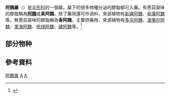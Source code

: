 {{NoteTA|G1=LS}}
{{Automatic taxobox
| taxon = Ferula
| authority = [[卡尔·林奈|L.]]
| image = Ferula_communis.jpg
| image_caption = [[大阿魏|大阿魏]]（''Ferula communis''）
| subdivision_ranks = 種
| subdivision = 见正文
| synonyms = 
*''Agasulis'' <small>Raf.</small>
*''Buniotrinia'' <small>Stapf & Wettst.</small>
*''Dardanis'' <small>Raf.</small>
*''Diserneston'' <small>Jaub. & Spach</small>
*''Dorema'' <small>D.Don</small>
*''Eriosynaphe'' <small>DC.</small>
*''Euryangium'' <small>Kauffm.</small>
*''Merwia'' <small>B.Fedtsch.</small>
*''Narthex'' <small>Falc.</small>
*''Pinacantha'' <small>Gilli</small>
*''Polycyrtus'' <small>Schltdl.</small>
*''Schumannia'' <small>Kuntze</small>
*''Scorodosma'' <small>Bunge</small>
*''Soranthus'' <small>Ledeb.</small>
*''Sumbulus'' <small>H.Reinsch</small>
*''Talassia'' <small>Korovin</small>
}}
'''阿魏屬'''（{{lang-xm|Ferula}}）是[[伞形科|伞形科]]的一個屬。屬下的很多物種分泌的膠脂都可入藥。有蔥蒜臭味的膠脂稱為'''[[阿魏|阿魏]]'''或'''臭阿魏'''，除了藥用還可作调料，來源植物有[[新疆阿魏|新疆阿魏]]、[[阜康阿魏|阜康阿魏]]等。無蔥蒜臭味的膠脂稱為'''香阿魏'''，主要供藥用，來源植物有[[多伞阿魏|多伞阿魏]]、[[准噶尔阿魏|准噶尔阿魏]]、[[里海阿魏|里海阿魏]]、[[榄绿阿魏|榄绿阿魏]]、[[硬阿魏|硬阿魏]]等。<ref>{{Cite web|title=阿魏属 ''Ferula''（中国植物志）|url=http://iplant.cn/info/%E9%98%BF%E9%AD%8F%E5%B1%9E?t=z|access-date=2021-05-16|work=iPlant 植物智——植物物种信息系统|publisher=中国科学院植物研究所系统与进化植物学国家重点实验室|archive-date=2021-05-16|archive-url=https://web.archive.org/web/20210516181907/http://iplant.cn/info/%E9%98%BF%E9%AD%8F%E5%B1%9E?t=z|dead-url=yes}}</ref>

==部分物种==
{{column|2|
* [[阿富汗阿魏|阿富汗阿魏]] ''Ferula afghanica''
* [[山地阿魏|山地阿魏]] ''Ferula akitschkensis''
* [[阿賴阿魏|阿賴阿魏]] ''Ferula alaica''
* [[蒜臭阿魏|蒜臭阿魏]] ''Ferula alliacea''
* [[阿曼諾斯阿魏|阿曼諾斯阿魏]] ''Ferula amanicola''
* [[禮品芹|禮品芹]] ''Ferula ammoniacum''
* [[小亞細亞阿魏|小亞細亞阿魏]] ''Ferula anatolica''
* [[漢迪亞阿魏|漢迪亞阿魏]] ''Ferula arnoldiana''
* [[南伊朗阿魏|南伊朗阿魏]] ''Ferula assa-foetida''
* [[阿特拉斯阿魏|阿特拉斯阿魏]] ''Ferula atlantica''
* [[空莖阿魏|空莖阿魏]] ''Ferula badrakema''
* [[俾路支阿魏|俾路支阿魏]] ''Ferula baluchistanica''
* [[西伊朗阿魏|西伊朗阿魏]] ''Ferula behboudiana''
* [[短梗阿魏|短梗阿魏]] ''Ferula brevipedicellata''
* [[硬阿魏|硬阿魏]] ''Ferula bungeana''
* [[灰色阿魏|灰色阿魏]] ''Ferula canescens''
* [[里海阿魏|里海阿魏]] ''Ferula caspica''
* [[高加索阿魏|高加索阿魏]] ''Ferula caucasica''
* [[角葉阿魏|角葉阿魏]] ''Ferula ceratophylla''
* [[大阿魏|大阿魏]] ''Ferula communis''
* [[圆锥茎阿魏|圆锥茎阿魏]] ''Ferula conocaula''
* [[努爾山阿魏|努爾山阿魏]] ''Ferula coskunii''
* [[全裂叶阿魏|全裂叶阿魏]] ''Ferula dissecta''
* [[分叉阿魏|分叉阿魏]] ''Ferula divaricata''
* [[異管阿魏|異管阿魏]] ''Ferula diversivittata''
* [[扎曼特阿魏|扎曼特阿魏]] ''Ferula drudeana''
* [[沙生阿魏|沙生阿魏]] ''Ferula dubjanskyi''
* [[安塔利亚阿魏|安塔利亚阿魏]] ''Ferula duranii''
* [[罈柱基阿魏|罈柱基阿魏]] ''Ferula elaeochytris''
* [[厄爾布爾士阿魏|厄爾布爾士阿魏]] ''Ferula elbursensis''
* [[多伞阿魏|多伞阿魏]] ''Ferula feruloides''
* [[扇裂阿魏|扇裂阿魏]] ''Ferula flabelliloba''
* [[阿魏_(植物)|阿魏]] ''Ferula foetida''
* [[里夫阿魏|里夫阿魏]] ''Ferula fontqueri''
* [[阜康阿魏|阜康阿魏]] ''Ferula fukanensis''
* [[中伊朗阿魏|中伊朗阿魏]] ''Ferula gabrielii''
* [[黃汁阿魏|黃汁阿魏]] ''Ferula galbaniflua''
* [[粉葉阿魏|粉葉阿魏]] ''Ferula glauca''
* [[蓋勒敏阿魏|蓋勒敏阿魏]] ''Ferula gouliminensis''
* [[细茎阿魏|细茎阿魏]] ''Ferula gracilis''
* [[香膠阿魏|香膠阿魏]] ''Ferula gummosa''
* [[喜鹽阿魏|喜鹽阿魏]] ''Ferula halophila''
* [[土伊阿魏|土伊阿魏]] ''Ferula haussknechtii''
* [[赫爾蒙阿魏|赫爾蒙阿魏]] ''Ferula hermonis''
* [[巴爾幹阿魏|巴爾幹阿魏]] ''Ferula heuffelii''
* [[河西阿魏|河西阿魏]] ''Ferula hexiensis''
* [[興都庫什阿魏|興都庫什阿魏]] ''Ferula hindukushensis''
* [[赫訥斯阿魏|赫訥斯阿魏]] ''Ferula huber-morathii''
* [[中亚阿魏|中亚阿魏]] ''Ferula jaeschkeana''
* [[卡拉卡拉阿魏|卡拉卡拉阿魏]] ''Ferula karakalensis''
* [[短柄阿魏|短柄阿魏]] ''Ferula karataviensis''
* [[喀拉提錦阿魏|喀拉提錦阿魏]] ''Ferula karategina''
* [[球根阿魏|球根阿魏]] ''Ferula karelinii''
* [[卡尚阿魏|卡尚阿魏]] ''Ferula kashanica''
* [[草甸阿魏|草甸阿魏]] ''Ferula kingdon-wardii''
* [[山蛇床阿魏|山蛇床阿魏]] ''Ferula kirialovii''
* [[浩罕阿魏|浩罕阿魏]] ''Ferula kokanica''
* [[托里阿魏|托里阿魏]] ''Ferula krylovii''
* [[蘭薩羅特阿魏|蘭薩羅特阿魏]] ''Ferula lancerotensis''
* [[多石阿魏|多石阿魏]] ''Ferula lapidosa''
* [[寬裂阿魏|寬裂阿魏]] ''Ferula latiloba''
* [[寬羽阿魏|寬羽阿魏]] ''Ferula latipinna''
* [[闊裂阿魏|闊裂阿魏]] ''Ferula latisecta''
* [[大果阿魏|大果阿魏]] ''Ferula lehmannii''
* [[滑叶阿魏|滑叶阿魏]] ''Ferula leiophylla''
* [[太行阿魏|太行阿魏]] ''Ferula licentiana''
* [[長序梗阿魏|長序梗阿魏]] ''Ferula longipedunculata''
* [[長梗阿魏|長梗阿魏]] ''Ferula longipes''
* [[盧特阿魏|盧特阿魏]] ''Ferula lutensis''
* [[呂基亞阿魏|呂基亞阿魏]] ''Ferula lycia''
* [[大鞘阿魏|大鞘阿魏]] ''Ferula macrocolea''
* [[利比亞阿魏|利比亞阿魏]] ''Ferula marmarica''
* [[馬耳他阿魏|馬耳他阿魏]] ''Ferula melitensis''
* [[優素費利阿魏|優素費利阿魏]] ''Ferula mervynii''
* [[小鞘阿魏|小鞘阿魏]] ''Ferula microcolea''
* [[蒙古阿魏|蒙古阿魏]] ''Ferula mongolica''
* [[麝香阿魏|麝香阿魏]] ''Ferula moschata''
* [[多裂阿魏|多裂阿魏]] ''Ferula myrioloba''
* [[巨茴阿魏|巨茴阿魏]] ''Ferula narthex''
* [[內蓋夫阿魏|內蓋夫阿魏]] ''Ferula negevensis''
* [[無苞阿魏|無苞阿魏]] ''Ferula nuda''
* [[努里斯坦阿魏|努里斯坦阿魏]] ''Ferula nuristanica''
* [[榄绿阿魏|榄绿阿魏]] ''Ferula olivacea''
* [[卵鞘阿魏|卵鞘阿魏]] ''Ferula oopoda''
* [[近東阿魏|近東阿魏]] ''Ferula orientalis''
* [[羊食阿魏|羊食阿魏]] ''Ferula ovina''
* [[芍药叶阿魏|芍药叶阿魏]] ''Ferula paeoniifolia
* [[小阿魏|小阿魏]] ''Ferula parva''
* [[波斯阿魏|波斯阿魏]] ''Ferula persica''
* [[皮西迪亞阿魏|皮西迪亞阿魏]] ''Ferula pisidica''
* [[假蒜臭阿魏|假蒜臭阿魏]] ''Ferula pseudalliacea''
* [[中亞伊犁芹|中亞伊犁芹]] ''Ferula renardii''
* [[硬葉阿魏|硬葉阿魏]] ''Ferula rigidula''
* [[紅莖阿魏|紅莖阿魏]] ''Ferula rubricaulis''
* [[匈牙利阿魏|匈牙利阿魏]] ''Ferula sadleriana''
* [[撒馬爾罕阿魏|撒馬爾罕阿魏]] ''Ferula samarkandica''
* [[艾斯尼阿魏|艾斯尼阿魏]] ''Ferula sauvagei''
* [[近禮品芹|近禮品芹]] ''Ferula schtschurowskiana''
* [[蛇紋石阿魏|蛇紋石阿魏]] ''Ferula serpentinica''
* [[錫斯坦阿魏|錫斯坦阿魏]] ''Ferula sharifii''
* [[簇花芹|簇花芹]] ''Ferula sibirica''
* [[西奈阿魏|西奈阿魏]] ''Ferula sinaica''
* [[新疆阿魏|新疆阿魏]] ''Ferula sinkiangensis''
* [[准噶尔阿魏|准噶尔阿魏]] ''Ferula songarica''
* [[楔基阿魏|楔基阿魏]] ''Ferula sphenobasis''
* [[狹果阿魏|狹果阿魏]] ''Ferula stenocarpa''
* [[狹裂阿魏|狹裂阿魏]] ''Ferula stenoloba''
* [[荒地阿魏|荒地阿魏]] ''Ferula syreitschikowii''
* [[中東阿魏|中東阿魏]] ''Ferula szowitziana''
* [[塔巴斯阿魏|塔巴斯阿魏]] ''Ferula tabasensis''
* [[塔吉克阿魏|塔吉克阿魏]] ''Ferula tadshikorum''
* [[韃靼阿魏|韃靼阿魏]] ''Ferula tatarica''
* [[細裂阿魏|細裂阿魏]] ''Ferula tenuisecta''
* [[纖細阿魏|纖細阿魏]] ''Ferula tenuissima''
* [[臭阿魏|臭阿魏]] ''Ferula teterrima''
* [[丹吉爾阿魏|丹吉爾阿魏]] ''Ferula tingitana''
* [[伊犁芹|伊犁芹]] ''Ferula transiliensis''
* [[突尼斯阿魏|突尼斯阿魏]] ''Ferula tunetana''
* [[比斯克拉阿魏|比斯克拉阿魏]] ''Ferula vesceritensis''
* [[木軸阿魏|木軸阿魏]] ''Ferula xylorhachis''
}}

== 參考資料 ==
{{reflist}}

{{taxonbar}}

[[Category:阿魏属|]]
[[Category:伞形科|A]]
[[Category:卡尔·林奈命名的生物分类|A]]